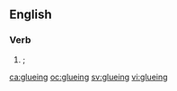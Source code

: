 ==English==

===Verb===
{{head|en|present participle}}

# {{present participle of|glue|lang=en|nodot=1|nocat=1}}; {{alternative spelling of|gluing|lang=en|nocap=1}}

[[ca:glueing]]
[[oc:glueing]]
[[sv:glueing]]
[[vi:glueing]]